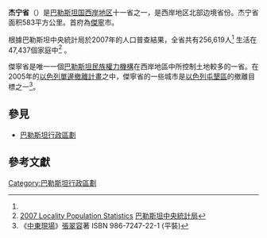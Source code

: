 {{约旦河西岸}}
'''杰宁省'''（{{lang-ar|'''محافظة جنين'''}}）是[[巴勒斯坦国|巴勒斯坦国]][[西岸地区|西岸地区]]十一省之一，是西岸地区北部边境省份。杰宁省面积583平方公里。首府為[[傑寧|傑寧]]市。

根據巴勒斯坦中央統計局於2007年的人口普查結果，全省共有256,619人<ref name="PCBSCensus2007" /> 生活在47,437個家庭中<ref name="PCBSCensus2007">[http://www.pcbs.gov.ps/Portals/_PCBS/Downloads/book1487.pdf 2007 Locality Population Statistics] {{Wayback|url=http://www.pcbs.gov.ps/Portals/_PCBS/Downloads/book1487.pdf |date=20101210081942 }} [[巴勒斯坦中央統計局|巴勒斯坦中央統計局]]</ref> 。

傑寧省是唯一一個[[巴勒斯坦民族權力機構|巴勒斯坦民族權力機構]]在西岸地區中所控制土地較多的一省。在2005年的[[以色列單邊撤離計畫|以色列單邊撤離計畫]]之中，傑寧省的一些城市是[[以色列屯墾區|以色列屯墾區]]的撤離目標之一<ref name="真無聊耶">《[[中東現場|中東現場]]》[[張翠容|張翠容]]著 ISBN 986-7247-22-1 (平裝)</ref>。

== 參見 ==
* [[巴勒斯坦行政區劃|巴勒斯坦行政區劃]]

== 參考文獻 ==
{{Reflist}}

{{地理小作品}}

{{巴勒斯坦行政區劃}}

[[Category:巴勒斯坦行政區劃|Category:巴勒斯坦行政區劃]]